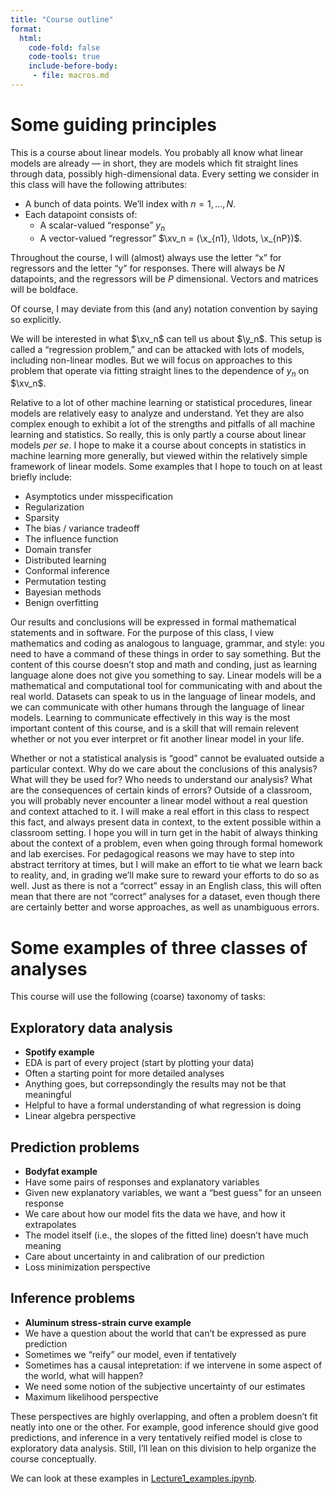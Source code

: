 ```yaml
---
title: "Course outline"
format:
  html:
    code-fold: false
    code-tools: true
    include-before-body:
     - file: macros.md
---
```




# Some guiding principles

This is a course about linear models.  You probably all know what linear models
are already --- in short, they are models which fit straight lines through data,
possibly high-dimensional data.   Every setting we consider in this class will
have the following attributes:

- A bunch of data points.  We'll index with $n = 1, \ldots, N$.
- Each datapoint consists of:
  - A scalar-valued "response" $y_n$
  - A vector-valued "regressor" $\xv_n = (\x_{n1}, \ldots, \x_{nP})$.

::: {.callout-tip title='Notation'}  
Throughout the course, I will (almost) always use the
letter "x" for regressors and
the letter "y" for responses.  There will always be $N$ datapoints, and the
regressors will be $P$ dimensional.  Vectors and matrices will be boldface.

Of course, I may deviate from this
(and any) notation convention by saying so explicitly.
:::

We will be interested in what $\xv_n$ can tell us about $\y_n$. This setup is
called a "regression problem," and can be attacked with lots of models,
including non-linear modles.  But we will focus on approaches to this problem
that operate via fitting straight lines to the dependence of
$y_n$ on $\xv_n$.

Relative to a lot of other machine learning or statistical procedures, linear
models are relatively easy to analyze and understand.  Yet they are also complex
enough to exhibit a lot of the strengths and pitfalls of all machine learning
and statistics.  So really, this is only partly a course about linear models
*per se*.  I hope to make it a course about concepts in statistics in machine
learning more generally, but viewed within the relatively simple framework of
linear models.  Some examples that I hope to touch on at least briefly include:

- Asymptotics under misspecification
- Regularization
- Sparsity
- The bias / variance tradeoff
- The influence function
- Domain transfer
- Distributed learning
- Conformal inference
- Permutation testing
- Bayesian methods
- Benign overfitting

Our results and conclusions will be expressed in formal mathematical statements
and in software.  For the purpose of this class, I view mathematics and coding
as analogous to language, grammar, and style: you need to have a command of
these things in order to say something.  But the content of this course doesn't
stop and math and conding, just as learning language alone does not give you
something to say. Linear models will be a mathematical and computational tool
for communicating with and about the real world.  Datasets can speak to us in
the language of linear models, and we can communicate with other humans through
the language of linear models.  Learning to communicate effectively in this way
is the most important content of this course, and is a skill that will remain
relevent whether or not you ever interpret or fit another linear model in your
life.

Whether or not a statistical analysis is "good" cannot be evaluated outside a
particular context.  Why do we care about the conclusions of this analysis? What
will they be used for?  Who needs to understand our analysis?  What are the
consequences of certain kinds of errors?   Outside of a classroom, you will
probably never encounter a linear model without a real question and context
attached to it.  I will make a real effort in this class to respect this fact,
and always present data in context, to the extent possible within a classroom
setting.  I hope you will in turn get in the habit of always thinking about the
context of a problem, even when going through formal homework and lab exercises.
For pedagogical reasons we may have to step into abstract territory at times,
but I will make an effort to tie what we learn back to reality, and, in grading
we'll make sure to reward your efforts to do so as well.  Just as there is not a
"correct" essay in an English class, this will often mean that there are not
"correct" analyses for a dataset, even though there are certainly better and
worse approaches, as well as unambiguous errors.



# Some examples of three classes of analyses

This course will use the following (coarse) taxonomy of tasks:

## Exploratory data analysis
  - **Spotify example**
  - EDA is part of every project (start by plotting your data)
  - Often a starting point for more detailed analyses
  - Anything goes, but correpsondingly the results may not be that meaningful
  - Helpful to have a formal understanding of what regression is doing
  - Linear algebra perspective

## Prediction problems
  - **Bodyfat example**
  - Have some pairs of responses and explanatory variables
  - Given new explanatory variables, we want a "best guess" for an unseen response
  - We care about how our model fits the data we have, and how it extrapolates
  - The model itself (i.e., the slopes of the fitted line) doesn't have much
    meaning
  - Care about uncertainty in and calibration of our prediction
  - Loss minimization perspective

## Inference problems
  - **Aluminum stress-strain curve example**
  - We have a question about the world that can't be expressed as pure prediction
  - Sometimes we "reify" our model, even if tentatively
  - Sometimes has a causal intepretation: if we intervene in some aspect of the world, what will happen?
  - We need some notion of the subjective uncertainty of our estimates
  - Maximum likelihood perspective

These perspectives are highly overlapping, and often a problem doesn't fit
neatly into one or the other.  For example, good inference should give good
predictions, and inference in a very tentatively reified model is close to
exploratory data analysis.  Still, I'll lean on this division to help organize
the course conceptually.

We can look at these examples in [Lecture1_examples.ipynb](Lecture1_examples.ipynb).




